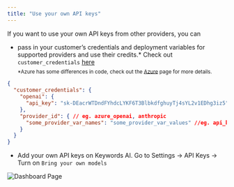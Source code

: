 ```yaml
---
title: "Use your own API keys"
---
```


If you want to use your own API keys from other providers, you can 
- pass in your customer’s credentials and deployment variables for supported providers and use their credits.*  Check out `customer_credentials` [here](/api-endpoints/proxy-endpoints/chat-completions) <br/>
<sub>*Azure has some differences in code, check out the [Azure](/integration/providers/azure) page for more details.</sub>

```json
{
  "customer_credentials": {
    "openai": {
      "api_key": "sk-DEacrWTDndFYhdcLYKF6T3BlbkdfghuyTj4sYL2v1EDhg3iz5",
    },
    "provider_id": { // eg. azure_openai, anthropic
      "some_provider_var_names": "some_provider_var_values" //eg. api_key
    }
  }
}
```

- Add your own API keys on Keywords AI. Go to Settings -> API Keys -> Turn on `Bring your own models`
<img src="/images/bring-own-key.png" alt="Dashboard Page"/>
